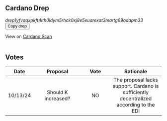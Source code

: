 
## Cardano Drep


*drep1yfvaqxpkft4lth0ldym5rhck0xj8e5euarexat3martg69qdapm33*
<button id="copyLinkButton" onclick="copyToClipboard()">Copy drep</button>

<p id="linkToCopy" style="display: none;">drep1yfvaqxpkft4lth0ldym5rhck0xj8e5euarexat3martg69qdapm33</p>

<script>
function copyToClipboard() {
  // Get the link text from the hidden paragraph
  var copyText = document.getElementById("linkToCopy").innerText;

  // Create a temporary input element to copy the text
  var tempInput = document.createElement("input");
  document.body.appendChild(tempInput);
  tempInput.setAttribute("value", copyText);
  tempInput.select();
  document.execCommand("copy");
  document.body.removeChild(tempInput);

  // Optional: Show a message to indicate that the link has been copied
  alert("Link copied to clipboard: " + copyText);
}
</script>

View on [Cardano Scan](https://cardanoscan.io/drep/drep1yfvaqxpkft4lth0ldym5rhck0xj8e5euarexat3martg69qdapm33?tab=votes)
<br>
<br>

## Votes

| Date | Proposal | Vote | Rationale |
|:----:|:--------:|:----:|:---------:|
|10/13/24|Should K increased?| NO| The proposal lacks support. Cardano is sufficiently decentralized according to the EDI| 